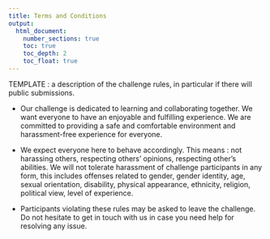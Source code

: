 ```yaml
---
title: Terms and Conditions
output:
  html_document:
    number_sections: true
    toc: true
    toc_depth: 2
    toc_float: true
---
```


TEMPLATE : a description of the challenge rules, in particular if there will public submissions.

* Our challenge is dedicated to learning and collaborating together. We want everyone to have an enjoyable and fulfilling experience. We are committed to providing a safe and comfortable environment and harassment-free experience for everyone.

* We expect everyone here to behave accordingly. This means : not harassing others, respecting others’ opinions, respecting other’s abilities. We will not tolerate harassment of challenge participants in any form, this includes offenses related to gender, gender identity, age, sexual orientation, disability, physical appearance, ethnicity, religion, political view, level of experience.

* Participants violating these rules may be asked to leave the challenge. Do not hesitate to get in touch with us in case you need help for resolving any issue.
